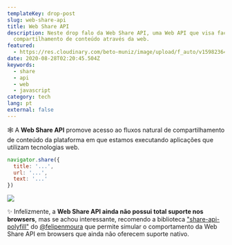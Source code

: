 ```yaml
---
templateKey: drop-post
slug: web-share-api
title: Web Share API
description: Neste drop falo da Web Share API, uma Web API que visa facilitar o
  compartilhamento de conteúdo através da web.
featured:
  - https://res.cloudinary.com/beto-muniz/image/upload/f_auto/v1598236494/Text_Image_k3aue5.jpg
date: 2020-08-28T02:20:45.504Z
keywords:
  - share
  - api
  - web
  - javascript
category: tech
lang: pt
external: false
---
```


<Drop>

🕸 A **Web Share API** promove acesso ao fluxos natural de compartilhamento de conteúdo da plataforma em que estamos executando aplicações que utilizam tecnologias web.

```javascript
navigator.share({
  title: '...',
  url: '...',
  text: '...' 
})
```

<Image src="https://webdev.imgix.net/web-share/wst-send.png" author="web.dev" authorURL="https://web.dev/web-share/" />

✨ Infelizmente, a **Web Share API ainda não possui total suporte nos browsers**, mas se achou interessante, recomendo a biblioteca ["share-api-polyfill"](https://github.com/on2-dev/share-api-polyfill) do [@felipenmoura](https://twitter.com/felipenmoura) que permite simular o comportamento da Web Share API em browsers que ainda não oferecem suporte nativo.

</Drop>